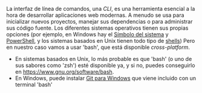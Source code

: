 La interfaz de línea de comandos, una _CLI_, es una herramienta esencial a la hora de desarrollar aplicaciones web modernas.
A menudo se usa para inicializar nuevos proyectos, manejar sus dependencias o para administrar sus
código fuente. Los diferentes sistemas operativos tienen sus propias opciones (por ejemplo, en Windows hay
el [Símbolo del sistema](https://en.wikipedia.org/wiki/Cmd.exe) y [PowerShell](https://en.wikipedia.org/wiki/PowerShell),
y los sistemas basados en Unix tienen todo tipo de [shells](https://en.wikipedia.org/wiki/Unix_shell))
Pero en nuestro caso vamos a usar 'bash', que está disponible _cross-platform_.

- En sistemas basados en Unix, lo más probable es que 'bash' (o uno de sus sabores como 'zsh') esté disponible
ya, y si no, puedes conseguirlo en https://www.gnu.org/software/bash.
- En Windows, puede instalar [Git para Windows](https://gitforwindows.org) que viene incluido
con un terminal 'bash'